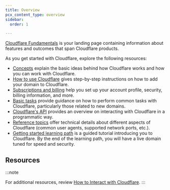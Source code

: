 ```yaml
---
title: Overview
pcx_content_type: overview
sidebar:
  order: 1

---
```



[Cloudflare Fundamentals](/bad-link/) is your landing page containing information about features and outcomes that span Cloudflare products.

As you get started with Cloudflare, explore the following resources:

* [Concepts](/fundamentals/concepts/) explain the basic ideas behind how Cloudflare works and how you can work with Cloudflare.
* [How to use Cloudflare](/fundamentals/setup/) gives step-by-step instructions on how to add your domain to Cloudflare.
* [Subscriptions and billing](/fundamentals/subscriptions-and-billing/) help you set up your account profile, security, billing information, and more.
* [Basic tasks](/fundamentals/basic-tasks/) provide guidance on how to perform common tasks with Cloudflare, particularly those related to new domains.
* [Cloudflare's API](/fundamentals/api/) provides an overview on interacting with Cloudflare in a programmatic way.
* [Reference topics](/fundamentals/reference/) offer technical details about different aspects of Cloudflare (common user agents, supported network ports, etc.).
* [Getting started learning path](/learning-paths/get-started/) is a guided tutorial introducing you to Cloudflare. By the end of the learning path, you will have a live domain tuned for speed and security.

## Resources

<Render file="cloudflare-resources" />

:::note

For additional resources, review [How to Interact with Cloudflare](/fundamentals/basic-tasks/interact-with-cloudflare/). 
:::
